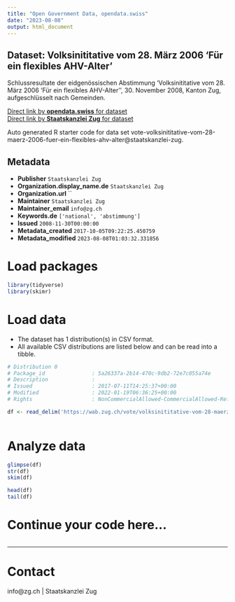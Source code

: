 ```yaml
---
title: "Open Government Data, opendata.swiss"
date: "2023-08-08"
output: html_document
---
```


## Dataset: Volksinititative vom 28. März 2006 'Für ein flexibles AHV-Alter'

Schlussresultate der eidgenössischen Abstimmung 'Volksinititative vom 28. März 2006 'Für ein flexibles AHV-Alter'', 30. November 2008, Kanton Zug, aufgeschlüsselt nach Gemeinden.

[Direct link by **opendata.swiss** for dataset](https://opendata.swiss/de/dataset/volksinititative-vom-28-marz-2006-fur-ein-flexibles-ahv-alter)<br>
[Direct link by **Staatskanzlei Zug** for dataset](https://wab.zug.ch/vote/volksinititative-vom-28-maerz-2006-fuer-ein-flexibles-ahv-alter/data)

Auto generated R starter code for data set vote-volksinititative-vom-28-maerz-2006-fuer-ein-flexibles-ahv-alter@staatskanzlei-zug.

## Metadata

- **Publisher** `Staatskanzlei Zug`
- **Organization.display_name.de** `Staatskanzlei Zug`
- **Organization.url** ``
- **Maintainer** `Staatskanzlei Zug`
- **Maintainer_email** `info@zg.ch`
- **Keywords.de** `['national', 'abstimmung']`
- **Issued** `2008-11-30T00:00:00`
- **Metadata_created** `2017-10-05T09:22:25.450759`
- **Metadata_modified** `2023-08-08T01:03:32.331856`


# Load packages

```r

library(tidyverse)
library(skimr)

```

# Load data

-   The dataset has 1 distribution(s) in CSV format.
-   All available CSV distributions are listed below and can be read into a tibble.

```r

# Distribution 0
# Package_id               : 5a26337a-2b14-470c-9db2-72e7c055a74e
# Description              : 
# Issued                   : 2017-07-11T14:25:37+00:00
# Modified                 : 2022-01-19T06:36:25+00:00
# Rights                   : NonCommercialAllowed-CommercialAllowed-ReferenceRequired

df <- read_delim('https://wab.zug.ch/vote/volksinititative-vom-28-maerz-2006-fuer-ein-flexibles-ahv-alter/data-csv')



```

# Analyze data

```r

glimpse(df)
str(df)
skim(df)

head(df)
tail(df)

```

# Continue your code here...

```r

```

------------------------------------------------------------------------

# Contact

info@zg.ch | Staatskanzlei Zug
